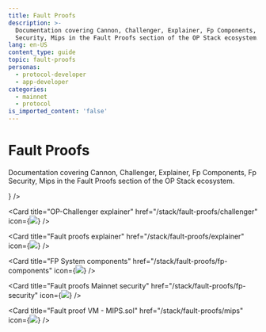 ```yaml
---
title: Fault Proofs
description: >-
  Documentation covering Cannon, Challenger, Explainer, Fp Components, Fp
  Security, Mips in the Fault Proofs section of the OP Stack ecosystem.
lang: en-US
content_type: guide
topic: fault-proofs
personas:
  - protocol-developer
  - app-developer
categories:
  - mainnet
  - protocol
is_imported_content: 'false'
---
```



# Fault Proofs

Documentation covering Cannon, Challenger, Explainer, Fp Components, Fp Security, Mips in the Fault Proofs section of the OP Stack ecosystem.

<Cards>
  <Card title="Fault proof VM - Cannon" href="/stack/fault-proofs/cannon" icon={<img src="/img/icons/shapes.svg" />} />

  <Card title="OP-Challenger explainer" href="/stack/fault-proofs/challenger" icon={<img src="/img/icons/shapes.svg" />} />

  <Card title="Fault proofs explainer" href="/stack/fault-proofs/explainer" icon={<img src="/img/icons/shapes.svg" />} />

  <Card title="FP System components" href="/stack/fault-proofs/fp-components" icon={<img src="/img/icons/shapes.svg" />} />

  <Card title="Fault proofs Mainnet security" href="/stack/fault-proofs/fp-security" icon={<img src="/img/icons/shapes.svg" />} />

  <Card title="Fault proof VM - MIPS.sol" href="/stack/fault-proofs/mips" icon={<img src="/img/icons/shapes.svg" />} />
</Cards>
